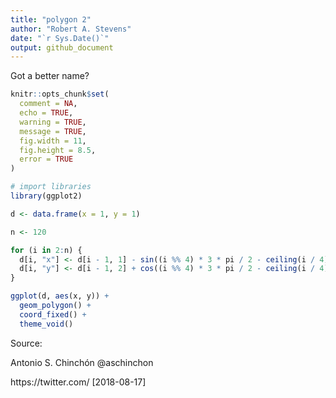 ```yaml
---
title: "polygon 2"
author: "Robert A. Stevens"
date: "`r Sys.Date()`"
output: github_document
---
```


Got a better name?

```r
knitr::opts_chunk$set(
  comment = NA, 
  echo = TRUE, 
  warning = TRUE, 
  message = TRUE, 
  fig.width = 11, 
  fig.height = 8.5,
  error = TRUE
)
```

```r
# import libraries
library(ggplot2)
```

```r
d <- data.frame(x = 1, y = 1)

n <- 120

for (i in 2:n) {
  d[i, "x"] <- d[i - 1, 1] - sin((i %% 4) * 3 * pi / 2 - ceiling(i / 4) * pi / 40) * 0.99^i
  d[i, "y"] <- d[i - 1, 2] + cos((i %% 4) * 3 * pi / 2 - ceiling(i / 4) * pi / 40) * 0.99^i
}

ggplot(d, aes(x, y)) +
  geom_polygon() +
  coord_fixed() +
  theme_void()
```

Source: 

Antonio S. Chinchón @aschinchon

https://twitter.com/ [2018-08-17]
